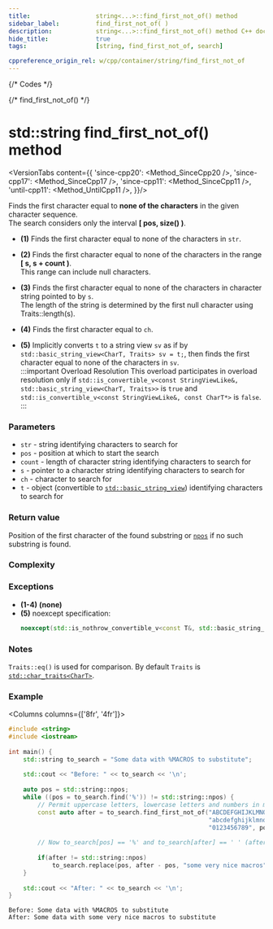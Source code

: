 ```yaml
---
title:					string<...>::find_first_not_of() method
sidebar_label:			find_first_not_of( )
description:			string<...>::find_first_not_of() method C++ documentation
hide_title:				true
tags:					[string, find_first_not_of, search]

cppreference_origin_rel: w/cpp/container/string/find_first_not_of
---
```




{/* Codes */}

{/* find_first_not_of() */}

# std::string find_first_not_of() method

<VersionTabs content={{
	'since-cpp20': <Method_SinceCpp20 />,
	'since-cpp17': <Method_SinceCpp17 />,
	'since-cpp11': <Method_SinceCpp11 />,
	'until-cpp11': <Method_UntilCpp11 />,
}}/>

Finds the first character equal to **none of the characters** in the given character sequence.  
The search considers only the interval **[ pos, size() )**.

 - **(1)** Finds the first character equal to none of the characters in `str`.

 - **(2)** Finds the first character equal to none of the characters in the range **[ s, s + count )**.  
	This range can include null characters.

 - **(3)** Finds the first character equal to none of the characters in character string pointed to by `s`.  
	 The length of the string is determined by the first null character using Traits::length(s).

 - **(4)** Finds the first character equal to `ch`.

 - **(5)** Implicitly converts `t` to a string view `sv` as if by `std::basic_string_view<CharT, Traits> sv = t;`, then finds the first character equal to none of the characters in `sv`.  
	:::important Overload Resolution
	This overload participates in overload resolution only if `std::is_convertible_v<const StringViewLike&, std::basic_string_view<CharT, Traits>>` is `true` and `std::is_convertible_v<const StringViewLike&, const CharT*>` is `false`.
	:::

### Parameters

 - `str` - string identifying characters to search for
 - `pos` - position at which to start the search
 - `count` - length of character string identifying characters to search for
 - `s` - pointer to a character string identifying characters to search for
 - `ch` - character to search for
 - `t` - object (convertible to [`std::basic_string_view`](../string_view)) identifying characters to search for

### Return value

Position of the first character of the found substring or [`npos`](#) if no such substring is found.

### Complexity

<ImproveSection />

### Exceptions

 - **(1-4)** **(none)**
 - **(5)** noexcept specification:
	```cpp
	noexcept(std::is_nothrow_convertible_v<const T&, std::basic_string_view<CharT, Traits>>)
	```

### Notes

`Traits::eq()` is used for comparison. By default `Traits` is [`std::char_traits<CharT>`](#).

### Example

<Columns columns={['8fr', '4fr']}>
<div>

```cpp
#include <string>
#include <iostream>
 
int main() {
    std::string to_search = "Some data with %MACROS to substitute";
 
    std::cout << "Before: " << to_search << '\n';
 
    auto pos = std::string::npos;
    while ((pos = to_search.find('%')) != std::string::npos) {
        // Permit uppercase letters, lowercase letters and numbers in macro names
        const auto after = to_search.find_first_not_of("ABCDEFGHIJKLMNOPQRSTUVWXYZ"
                                                       "abcdefghijklmnopqrstuvwxyz"
                                                       "0123456789", pos + 1);
 
        // Now to_search[pos] == '%' and to_search[after] == ' ' (after the 'S')
 
        if(after != std::string::npos)
            to_search.replace(pos, after - pos, "some very nice macros");
    }
 
    std::cout << "After: " << to_search << '\n';
}
```

</div>
<div>

```plaintext title="Output"
Before: Some data with %MACROS to substitute
After: Some data with some very nice macros to substitute
```

</div>
</Columns>
